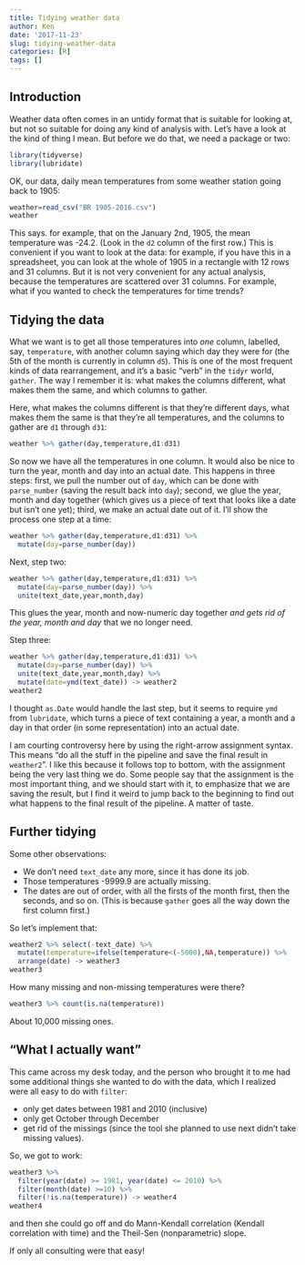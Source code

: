 ```yaml
---
title: Tidying weather data
author: Ken
date: '2017-11-23'
slug: tidying-weather-data
categories: [R]
tags: []
---
```


## Introduction 

Weather data often comes in an untidy format that is suitable for looking at, but not so suitable for doing any kind of analysis with. Let's have a look at the kind of thing I mean. But before we do that, we need a package or two:

```r
library(tidyverse)
library(lubridate)
```

OK, our data, daily mean temperatures from some weather station going back to 1905:

```r
weather=read_csv("BR 1905-2016.csv")
weather
```

This says. for example, that on the January 2nd, 1905, the mean temperature was -24.2. (Look in the `d2` column of the first row.) This is convenient if you want to look at the data: for example, if you have this in a spreadsheet, you can look at the whole of 1905 in a rectangle with 12 rows and 31 columns. But it is not very convenient for any actual analysis, because the temperatures are scattered over 31 columns. For example, what if you wanted to check the temperatures for time trends?

## Tidying the data

What we want is to get all those temperatures into *one* column, labelled, say, `temperature`, with another column saying which day they were for (the 5th of the month is currently in column `d5`). This is one of the most frequent kinds of data rearrangement, and it's a basic "verb" in the `tidyr` world, `gather`. The way I remember it is: what makes the columns different, what makes them the same, and which columns to gather.

Here, what makes the columns different is that they're different days, what makes them the same is that they're all temperatures, and the columns to gather are `d1` through `d31`:

```r
weather %>% gather(day,temperature,d1:d31)
```

So now we have all the temperatures in one column. It would also be nice to turn the year, month and day into an actual date. This happens in three steps: first, we pull the number out of `day`, which can be done with `parse_number` (saving the result back into `day`); second, we glue the year, month and day together (which gives us a piece of text that looks like a date but isn't one yet); third, we make an actual date out of it. I'll show the process one step at a time:

```r
weather %>% gather(day,temperature,d1:d31) %>% 
  mutate(day=parse_number(day)) 
```

Next, step two:

```r
weather %>% gather(day,temperature,d1:d31) %>% 
  mutate(day=parse_number(day)) %>% 
  unite(text_date,year,month,day)
```

This glues the year, month and now-numeric day together *and gets rid of the year, month and day* that we no longer need.

Step three:

```r
weather %>% gather(day,temperature,d1:d31) %>% 
  mutate(day=parse_number(day)) %>% 
  unite(text_date,year,month,day) %>% 
  mutate(date=ymd(text_date)) -> weather2
weather2
```

I thought `as.Date` would handle the last step, but it seems to require `ymd` from `lubridate`, which turns a piece of text containing a year, a month and a day in that order (in some representation) into an actual date. 

I am courting controversy here by using the right-arrow assignment syntax. This means "do all the stuff in the pipeline and save the final result in `weather2`". I like this because it follows top to bottom, with the assignment being the very last thing we do. Some people say that the assignment is the most important thing, and we should start with it, to emphasize that we are saving the result, but I find it weird to jump back to the beginning to find out what happens to the final result of the pipeline. A matter of taste.

## Further tidying

Some other observations:

- We don't need `text_date` any more, since it has done its job.
- Those temperatures -9999.9 are actually missing.
- The dates are out of order, with all the firsts of the month first, then the seconds, and so on. (This is because `gather` goes all the way down the first column first.)

So let's implement that:

```r
weather2 %>% select(-text_date) %>% 
  mutate(temperature=ifelse(temperature<(-5000),NA,temperature)) %>% 
  arrange(date) -> weather3
weather3
```

How many missing and non-missing temperatures were there?

```r
weather3 %>% count(is.na(temperature))
```

About 10,000 missing ones.

## "What I actually want"

This came across my desk today, and the person who brought it to me had some additional things she wanted to do with the data, which I realized were all easy to do with `filter`:

- only get dates between 1981 and 2010 (inclusive)
- only get October through December
- get rid of the missings (since the tool she planned to use next didn't take missing values).

So, we got to work:

```r
weather3 %>% 
  filter(year(date) >= 1981, year(date) <= 2010) %>% 
  filter(month(date) >=10) %>% 
  filter(!is.na(temperature)) -> weather4
weather4
```

and then she could go off and do Mann-Kendall correlation (Kendall correlation with time) and the Theil-Sen (nonparametric) slope.

If only all consulting were that easy!